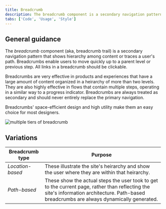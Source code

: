 ```yaml
---
title: Breadcrumb
description: The breadcrumb component is a secondary navigation pattern that shows hierarchy among content or traces a user’s path.
tabs: ['Code', 'Usage', 'Style']
---
```


## General guidance

The _breadcrumb_ component (aka, breadcrumb trail) is a secondary navigation pattern that shows hierarchy among content or traces a user's path. Breadcrumbs enable users to move quickly up to a parent level or previous step. All links in a breadcrumb should be clickable.

Breadcrumbs are very effective in products and experiences that have a large amount of content organized in a heirarchy of more than two levels. They are also highly effective in flows that contain multiple steps, operating in a similar way to a progress indicator. Breadcrumbs are always treated as secondary and should never entirely replace the primary navigation.

Breadcrumbs' space-efficient design and high utility make them an easy choice for most designers.

<Row>
<Column colLg={8}>

![multiple tiers of breadcrumb](images/breadcrumb-usage-1.png)

</Column>
</Row>

## Variations

| Breadcrumb type  | Purpose                                                                                                                                                                                    |
| ---------------- | ------------------------------------------------------------------------------------------------------------------------------------------------------------------------------------------ |
| _Location-based_ | These illustrate the site's heirarchy and show the user where they are within that heirarchy.                                                                                              |
| _Path-based_     | These show the actual steps the user took to get to the current page, rather than reflecting the site's information architecture. Path-based breadcrumbs are always dynamically generated. |
